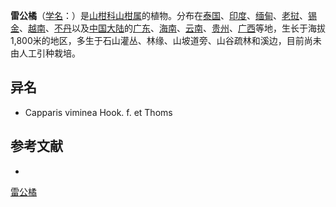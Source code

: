 {{Speciesbox
| name = 雷公橘
| status = 
| status_system = 
| image =
| genus = Capparis
| species = membranifolia
| authority = Kurz
}}

'''雷公橘'''（[[学名|学名]]：{{lang|la|''Capparis membranifolia''}}）是[[山柑科|山柑科]][[山柑属|山柑属]]的植物。分布在[[泰国|泰国]]、[[印度|印度]]、[[缅甸|缅甸]]、[[老挝|老挝]]、[[锡金|锡金]]、[[越南|越南]]、[[不丹|不丹]]以及[[中国大陆|中国大陆]]的[[广东|广东]]、[[海南|海南]]、[[云南|云南]]、[[贵州|贵州]]、[[广西|广西]]等地，生长于海拔1,800米的地区，多生于石山灌丛、林缘、山坡道旁、山谷疏林和溪边，目前尚未由人工引种栽培。

== 异名 ==
* Capparis viminea Hook. f. et Thoms

== 参考文献 ==
<div class="references-small">
* {{cite web| url =http://www.bioinfo.cn/db05/KmzwSpecies.php?action=view&id=3134| title =雷公橘| work =《中国高等植物数据库全库》| publisher =中国科学院微生物研究所| author =昆明植物研究所| accessdate =2009-02-23| deadurl =yes| archiveurl =https://web.archive.org/web/20160305073024/http://www.bioinfo.cn/db05/KmzwSpecies.php?action=view&id=3134| archivedate =2016-03-05}}
</div>
{{Taxonbar|from=Q15226407}}

[[Category:山柑属|雷公橘]]


{{植物小作品}}